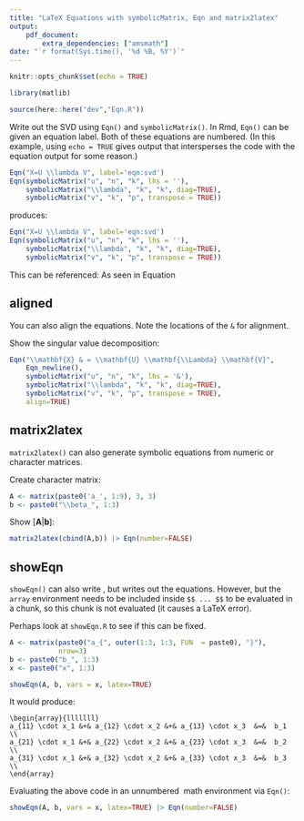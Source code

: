 ```yaml
---
title: "LaTeX Equations with symbolicMatrix, Eqn and matrix2latex"
output: 
    pdf_document:
        extra_dependencies: ["amsmath"]
date: "`r format(Sys.time(), '%d %B, %Y')`"
---
```


```r
knitr::opts_chunk$set(echo = TRUE)
```

```r
library(matlib)

source(here::here("dev","Eqn.R"))
```



Write out the SVD using `Eqn()` and `symbolicMatrix()`. In Rmd, `Eqn()` can be given an equation label.
Both of these equations are numbered. (In this example, using `echo = TRUE` gives output that
intersperses the code with the equation output for some reason.)

```r
Eqn("X=U \\lambda V", label='eqn:svd')
Eqn(symbolicMatrix("u", "n", "k", lhs = ''),
    symbolicMatrix("\\lambda", "k", "k", diag=TRUE),
    symbolicMatrix("v", "k", "p", transpose = TRUE))
```

produces:

```r
Eqn("X=U \\lambda V", label='eqn:svd')
Eqn(symbolicMatrix("u", "n", "k", lhs = ''),
    symbolicMatrix("\\lambda", "k", "k", diag=TRUE),
    symbolicMatrix("v", "k", "p", transpose = TRUE))
```

This can be referenced:  As seen in Equation \ref{eqn:svd} \ldots

## aligned

You can also align the equations. Note the locations of the `&` for alignment.

Show the singular value decomposition:


```r
Eqn("\\mathbf{X} & = \\mathbf{U} \\mathbf{\\Lambda} \\mathbf{V}",
    Eqn_newline(),
    symbolicMatrix("u", "n", "k", lhs = '&'),
    symbolicMatrix("\\lambda", "k", "k", diag=TRUE),
    symbolicMatrix("v", "k", "p", transpose = TRUE),
    align=TRUE)
```

## matrix2latex

`matrix2latex()` can also generate symbolic equations from numeric or character matrices.

Create character matrix:
```r
A <- matrix(paste0('a_', 1:9), 3, 3)
b <- paste0("\\beta_", 1:3)
```

Show $[\mathbf{A} | \mathbf{b}]$:

```r
matrix2latex(cbind(A,b)) |> Eqn(number=FALSE)
```

## showEqn

`showEqn()` can also write \LaTeX\, but writes out the equations.
However, but the `array` environment needs to be included
inside `$$ ... $$` to be evaluated in a chunk, so this chunk is not evaluated (it causes a LaTeX error).

Perhaps look at `showEqn.R` to see if this can be fixed.

```r
A <- matrix(paste0("a_{", outer(1:3, 1:3, FUN  = paste0), "}"), 
            nrow=3) 
b <- paste0("b_", 1:3)
x <- paste0("x", 1:3)
```

```r
showEqn(A, b, vars = x, latex=TRUE)
```

It would produce:

```
\begin{array}{lllllll}
a_{11} \cdot x_1 &+& a_{12} \cdot x_2 &+& a_{13} \cdot x_3  &=&  b_1 \\ 
a_{21} \cdot x_1 &+& a_{22} \cdot x_2 &+& a_{23} \cdot x_3  &=&  b_2 \\ 
a_{31} \cdot x_1 &+& a_{32} \cdot x_2 &+& a_{33} \cdot x_3  &=&  b_3 \\ 
\end{array}
```

Evaluating the above code in an unnumbered \LaTeX\ math environment via `Eqn()`:

```r
showEqn(A, b, vars = x, latex=TRUE) |> Eqn(number=FALSE)
```


